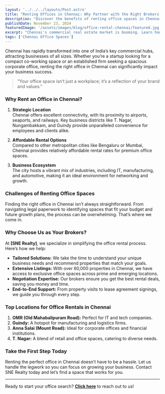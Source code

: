 ```yaml
--- 
layout: '../../../layouts/Post.astro' 
title: "Renting Offices in Chennai: Why Partner with the Right Brokers?" 
description: "Discover the benefits of renting office spaces in Chennai and how our expertise as brokers can help you find the perfect space for your business." 
publishDate: November 23, 2024 
featuredImage: '/assets/images/blog/office-rental-chennai/featured.jpg' 
excerpt: "Chennai's commercial real estate market is booming. Learn how experienced brokers like us can simplify your office rental journey." 
tags: ['Chennai Office Spaces'] 
---
```


Chennai has rapidly transformed into one of India’s key commercial hubs, attracting businesses of all sizes. Whether you’re a startup looking for a compact co-working space or an established firm seeking a spacious corporate office, renting the right office in Chennai can significantly impact your business success.

> “Your office space isn’t just a workplace; it’s a reflection of your brand and values.”

### Why Rent an Office in Chennai?

1. **Strategic Location**  
   Chennai offers excellent connectivity, with its proximity to airports, seaports, and railways. Key business districts like T. Nagar, Nungambakkam, and Guindy provide unparalleled convenience for employees and clients alike.

2. **Affordable Rental Options**  
   Compared to other metropolitan cities like Bengaluru or Mumbai, Chennai provides relatively affordable rental rates for premium office spaces.

3. **Business Ecosystem**  
   The city hosts a vibrant mix of industries, including IT, manufacturing, and automotive, making it an ideal environment for networking and growth.

### Challenges of Renting Office Spaces

Finding the right office in Chennai isn’t always straightforward. From navigating legal paperwork to identifying spaces that fit your budget and future growth plans, the process can be overwhelming. That’s where we come in.

### Why Choose Us as Your Brokers?

At **[SNE Realty]**, we specialize in simplifying the office rental process. Here’s how we help:

- **Tailored Solutions:** We take the time to understand your unique business needs and recommend properties that match your goals.
- **Extensive Listings:** With over 60,000 properties in Chennai, we have access to exclusive office spaces across prime and emerging locations.
- **Negotiation Expertise:** Our brokers ensure you get the best rental deals, saving you money and time.
- **End-to-End Support:** From property visits to lease agreement signings, we guide you through every step.

### Top Locations for Office Rentals in Chennai

1. **OMR (Old Mahabalipuram Road):** Perfect for IT and tech companies.  
2. **Guindy:** A hotspot for manufacturing and logistics firms.  
3. **Anna Salai (Mount Road):** Ideal for corporate offices and financial institutions.  
4. **T. Nagar:** A blend of retail and office spaces, catering to diverse needs.  

### Take the First Step Today

Renting the perfect office in Chennai doesn’t have to be a hassle. Let us handle the legwork so you can focus on growing your business. Contact SNE Realty today and let’s find a space that works for you.


---

Ready to start your office search? **[Click here](https://snechennai.com/company/contact)** to reach out to us!
